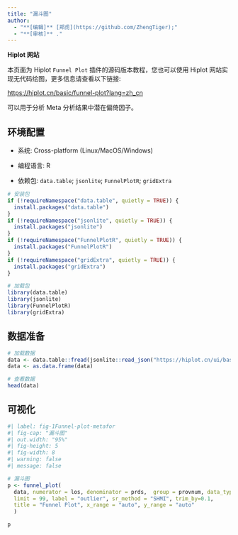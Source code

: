 ```yaml
---
title: "漏斗图"
author:
  - "**[编辑]** [郑虎](https://github.com/ZhengTiger);"
  - "**[审核]** ."
---
```


::: callout-note
**Hiplot 网站**

本页面为 Hiplot `Funnel Plot` 插件的源码版本教程，您也可以使用 Hiplot 网站实现无代码绘图，更多信息请查看以下链接:

<https://hiplot.cn/basic/funnel-plot?lang=zh_cn>
:::

可以用于分析 Meta 分析结果中潜在偏倚因子。

## 环境配置

-   系统: Cross-platform (Linux/MacOS/Windows)

-   编程语言: R

-   依赖包: `data.table`; `jsonlite`; `FunnelPlotR`; `gridExtra`

```r
# 安装包
if (!requireNamespace("data.table", quietly = TRUE)) {
  install.packages("data.table")
}
if (!requireNamespace("jsonlite", quietly = TRUE)) {
  install.packages("jsonlite")
}
if (!requireNamespace("FunnelPlotR", quietly = TRUE)) {
  install.packages("FunnelPlotR")
}
if (!requireNamespace("gridExtra", quietly = TRUE)) {
  install.packages("gridExtra")
}

# 加载包
library(data.table)
library(jsonlite)
library(FunnelPlotR)
library(gridExtra)
```

## 数据准备

```r
# 加载数据
data <- data.table::fread(jsonlite::read_json("https://hiplot.cn/ui/basic/funnel-plot/data.json")$exampleData$textarea[[1]])
data <- as.data.frame(data)

# 查看数据
head(data)
```

## 可视化

```r
#| label: fig-1Funnel-plot-metafor
#| fig-cap: "漏斗图"
#| out.width: "95%"
#| fig-height: 5
#| fig-width: 8
#| warning: false
#| message: false

# 漏斗图
p <- funnel_plot(
  data, numerator = los, denominator = prds,  group = provnum, data_type = "SR",
  limit = 99, label = "outlier", sr_method = "SHMI", trim_by=0.1, 
  title = "Funnel Plot", x_range = "auto", y_range = "auto"
  )

p
```

